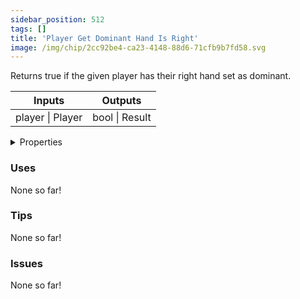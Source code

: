 ```yaml
---
sidebar_position: 512
tags: []
title: 'Player Get Dominant Hand Is Right'
image: /img/chip/2cc92be4-ca23-4148-88d6-71cfb9b7fd58.svg
---
```


Returns true if the given player has their right hand set as dominant.



<IChip uuid="2cc92be4-ca23-4148-88d6-71cfb9b7fd58"/>

<table><thead><tr><th>Inputs</th><th>Outputs</th></tr></thead><tbody><tr><td>player | Player</td><td>bool | Result</td></tr></tbody></table>

<details>
  <summary>Properties</summary>
  <div>
    <div>
    <table>
      <tbody>
        <tr>
          <td>Is beta required?</td>
          <td>No</td>
        </tr>
        <tr>
          <td>Is chip a trolling risk?</td>
          <td>No</td>
        </tr>
        <tr>
          <td>Is chip a role assignment risk?</td>
          <td>No</td>
        </tr>
        <tr>
          <td>Chip UUID</td>
          <td>2cc92be4-ca23-4148-88d6-71cfb9b7fd58</td>
        </tr>
        <tr>
          <td>Room availability</td>
          <td>Available everywhere</td>
        </tr>
      </tbody>
    </table>
    </div>
  </div>
</details>

### Uses

None so far!

### Tips

None so far!

### Issues

None so far!